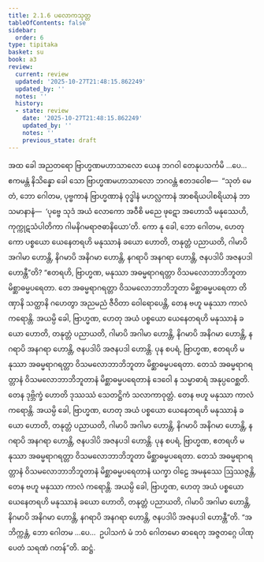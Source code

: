 ```yaml
---
title: 2.1.6 ပလောကသုတ္တ
tableOfContents: false
sidebar:
  order: 6
type: tipitaka
basket: su
book: a3
review:
  current: review
  updated: '2025-10-27T21:48:15.862249'
  updated_by: ''
  notes: ''
  history:
  - state: review
    date: '2025-10-27T21:48:15.862249'
    updated_by: ''
    notes: ''
    previous_state: draft
---
```



<ReviewStatus review={frontmatter.review} showDetails={true} />

<HypothesisAnnotation frontmatter={frontmatter} />

<DynamicBreadcrumb />

<Division number="57" book="a3" e="ch" v="15" p="159">

<Paragraph number="346" book="a3">
အထ ခေါ အညတရော ဗြာဟ္မဏမဟာသာလော ယေန ဘဂဝါ တေနုပသင်္ကမိ …ပေ…  ဧကမန္တံ နိသိန္နော ခေါ သော ဗြာဟ္မဏမဟာသာလော ဘဂဝန္တံ ဧတဒဝေါစ—  “သုတံ မေတံ, ဘော ဂေါတမ, ပုဗ္ဗကာနံ ဗြာဟ္မဏာနံ ဝုဒ္ဓါနံ မဟလ္လကာနံ အာစရိယပါစရိယာနံ ဘာသမာနာနံ—  ‘ပုဗ္ဗေ သုဒံ အယံ လောကော အဝီစိ မညေ ဖုဋော အဟောသိ မနုဿေဟိ, ကုက္ကုဋသံပါတိကာ ဂါမနိဂမရာဇဓာနိယော’တိ. ကော နု ခေါ, ဘော ဂေါတမ, ဟေတု ကော ပစ္စယော ယေနေတရဟိ မနုဿာနံ ခယော ဟောတိ, တနုတ္တံ ပညာယတိ, ဂါမာပိ အဂါမာ ဟောန္တိ, နိဂမာပိ အနိဂမာ ဟောန္တိ, နဂရာပိ အနဂရာ ဟောန္တိ, ဇနပဒါပိ အဇနပဒါ ဟောန္တီ”တိ?
</Paragraph>

<Paragraph number="347" book="a3">
“ဧတရဟိ, ဗြာဟ္မဏ, မနုဿာ အဓမ္မရာဂရတ္တာ ဝိသမလောဘာဘိဘူတာ မိစ္ဆာဓမ္မပရေတာ. တေ အဓမ္မရာဂရတ္တာ ဝိသမလောဘာဘိဘူတာ မိစ္ဆာဓမ္မပရေတာ တိဏှာနိ သတ္ထာနိ ဂဟေတွာ အညမညံ ဇီဝိတာ ဝေါရောပေန္တိ, တေန ဗဟူ မနုဿာ ကာလံ ကရောန္တိ. အယမ္ပိ ခေါ, ဗြာဟ္မဏ, ဟေတု အယံ ပစ္စယော ယေနေတရဟိ မနုဿာနံ ခယော ဟောတိ, တနုတ္တံ ပညာယတိ, ဂါမာပိ အဂါမာ ဟောန္တိ, နိဂမာပိ အနိဂမာ ဟောန္တိ, နဂရာပိ အနဂရာ ဟောန္တိ, ဇနပဒါပိ အဇနပဒါ ဟောန္တိ.
</Paragraph>

<Paragraph number="348" book="a3">
ပုန စပရံ, ဗြာဟ္မဏ, ဧတရဟိ မနုဿာ အဓမ္မရာဂရတ္တာ ဝိသမလောဘာဘိဘူတာ မိစ္ဆာဓမ္မပရေတာ. တေသံ အဓမ္မရာဂရတ္တာနံ ဝိသမလောဘာဘိဘူတာနံ မိစ္ဆာဓမ္မပရေတာနံ ဒေဝေါ န သမ္မာဓာရံ အနုပ္ပဝေစ္ဆတိ. တေန ဒုဗ္ဘိက္ခံ ဟောတိ ဒုဿဿံ သေတဋ္ဌိကံ သလာကာဝုတ္တံ. တေန ဗဟူ မနုဿာ ကာလံ ကရောန္တိ. အယမ္ပိ ခေါ, ဗြာဟ္မဏ, ဟေတု အယံ ပစ္စယော ယေနေတရဟိ မနုဿာနံ ခယော ဟောတိ, တနုတ္တံ ပညာယတိ, ဂါမာပိ အဂါမာ ဟောန္တိ, နိဂမာပိ အနိဂမာ ဟောန္တိ, နဂရာပိ အနဂရာ ဟောန္တိ, ဇနပဒါပိ အဇနပဒါ ဟောန္တိ.
</Paragraph>

<Paragraph number="349" book="a3">
ပုန စပရံ, ဗြာဟ္မဏ, ဧတရဟိ မနုဿာ အဓမ္မရာဂရတ္တာ ဝိသမလောဘာဘိဘူတာ မိစ္ဆာဓမ္မပရေတာ. တေသံ အဓမ္မရာဂရတ္တာနံ ဝိသမလောဘာဘိဘူတာနံ မိစ္ဆာဓမ္မပရေတာနံ ယက္ခာ ဝါဠေ အမနုဿေ ဩဿဇ္ဇန္တိ, တေန ဗဟူ မနုဿာ ကာလံ ကရောန္တိ. အယမ္ပိ ခေါ, ဗြာဟ္မဏ, ဟေတု အယံ ပစ္စယော ယေနေတရဟိ မနုဿာနံ ခယော ဟောတိ, တနုတ္တံ ပညာယတိ, ဂါမာပိ အဂါမာ ဟောန္တိ, နိဂမာပိ အနိဂမာ ဟောန္တိ, နဂရာပိ အနဂရာ ဟောန္တိ, ဇနပဒါပိ အဇနပဒါ ဟောန္တီ”တိ.
</Paragraph>

<Paragraph number="350" book="a3">
“အဘိက္ကန္တံ, ဘော ဂေါတမ …ပေ…  ဥပါသကံ မံ ဘဝံ ဂေါတမော ဓာရေတု အဇ္ဇတဂ္ဂေ ပါဏုပေတံ သရဏံ ဂတန်”တိ.

</Paragraph>
</Division>

<Paragraph number="351" type="center" book="a3">
ဆဋ္ဌံ.
</Paragraph>